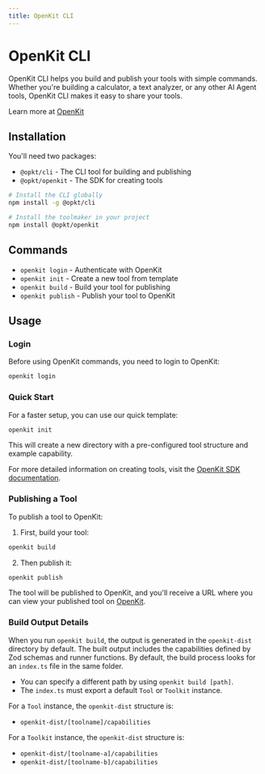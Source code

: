 ```yaml
---
title: OpenKit CLI
---
```


# OpenKit CLI

OpenKit CLI helps you build and publish your tools with simple commands. Whether you're building a calculator, a text analyzer, or any other AI Agent tools, OpenKit CLI makes it easy to share your tools.

Learn more at [OpenKit](https://openkit.fun)

## Installation

You'll need two packages:

- `@opkt/cli` - The CLI tool for building and publishing
- `@opkt/openkit` - The SDK for creating tools

```bash
# Install the CLI globally
npm install -g @opkt/cli

# Install the toolmaker in your project
npm install @opkt/openkit
```

## Commands

- `openkit login` - Authenticate with OpenKit
- `openkit init` - Create a new tool from template
- `openkit build` - Build your tool for publishing
- `openkit publish` - Publish your tool to OpenKit

## Usage

### Login

Before using OpenKit commands, you need to login to OpenKit:

```bash
openkit login
```

### Quick Start

For a faster setup, you can use our quick template:

```bash
openkit init
```

This will create a new directory with a pre-configured tool structure and example capability.

For more detailed information on creating tools, visit the [OpenKit SDK documentation](/toolmaker).

### Publishing a Tool

To publish a tool to OpenKit:

1. First, build your tool:

```bash
openkit build
```

2. Then publish it:

```bash
openkit publish
```

The tool will be published to OpenKit, and you'll receive a URL where you can view your published tool on [OpenKit](https://openkit.fun).

### Build Output Details

When you run `openkit build`, the output is generated in the `openkit-dist` directory by default. The built output includes the capabilities defined by Zod schemas and runner functions. By default, the build process looks for an `index.ts` file in the same folder.

- You can specify a different path by using `openkit build [path]`.
- The `index.ts` must export a default `Tool` or `Toolkit` instance.

For a `Tool` instance, the `openkit-dist` structure is:

- `openkit-dist/[toolname]/capabilities`

For a `Toolkit` instance, the `openkit-dist` structure is:

- `openkit-dist/[toolname-a]/capabilities`
- `openkit-dist/[toolname-b]/capabilities`
